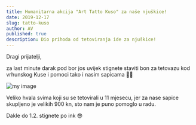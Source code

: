 ```yaml
---
title: Humanitarna akcija "Art Tatto Kuso" za naše njuškice!
date: 2019-12-17
slug: tatto-kuso
author: AV
published: true
description: Dio prihoda od tetoviranja ide za njuškice!
---
```

Dragi prijatelji,

za last minute darak pod bor jos uvijek stignete staviti bon za tetovazu kod vrhunskog Kuse i pomoci tako i nasim sapicama 🐾🐾

![my image](./kusotatto.jpg)

Veliko hvala svima koji su se tetovirali u 11 mjesecu, jer za nase sapice skupljeno je velikih 900 kn, sto nam je puno pomoglo u radu.

Dakle do 1.2. stignete po ink 😎